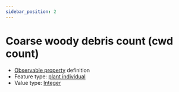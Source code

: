 ```yaml
---
sidebar_position: 2
---
```



# Coarse woody debris count (cwd count)

- [Observable property](/viewers/dawe-vocabs?uri=https://linked.data.gov.au/def/nrm/acdb15e0-a034-454e-b0e4-8b7546cbb5c7) definition
- Feature type: [plant individual](http://linked.data.gov.au/def/tern-cv/60d7edf8-98c6-43e9-841c-e176c334d270)
- Value type: [Integer](https://w3id.org/tern/ontologies/tern/Integer)


<Example protocolModule="coarse-woody-debris-transect-measures" observableProperty="https://linked.data.gov.au/def/nrm/acdb15e0-a034-454e-b0e4-8b7546cbb5c7" />
